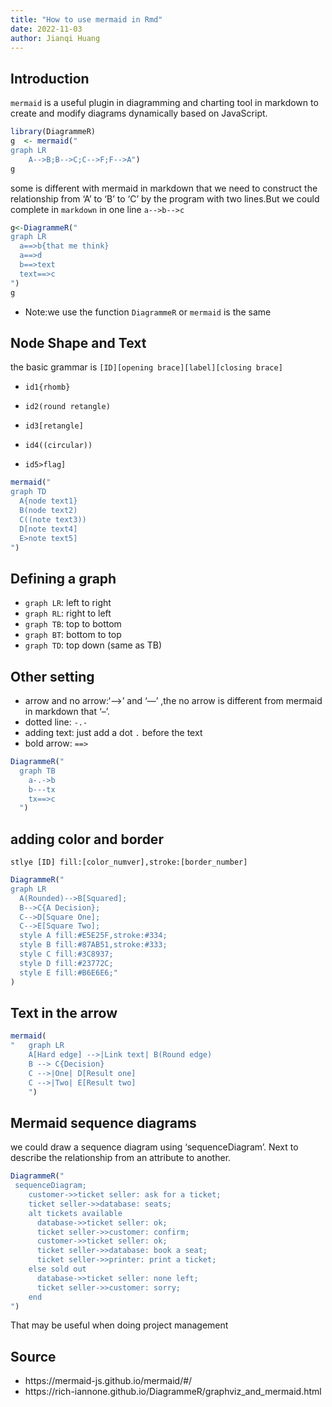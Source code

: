 ```yaml
---
title: "How to use mermaid in Rmd"
date: 2022-11-03
author: Jianqi Huang
---
```


## Introduction

`mermaid` is a useful plugin in diagramming and charting tool in markdown to create and modify diagrams dynamically based on JavaScript.


```r
library(DiagrammeR)
g  <- mermaid("
graph LR
    A-->B;B-->C;C-->F;F-->A")
g
```


some is different with mermaid in markdown that we need to construct the relationship from 'A' to 'B' to 'C' by the program with two lines.But we could complete in `markdown` in one line 
`a-->b-->c`

```r
g<-DiagrammeR("
graph LR
  a==>b{that me think}
  a==>d
  b==>text
  text==>c
")
g
```
- Note:we use the function `DiagrammeR` or `mermaid` is the same

## Node Shape and Text
the basic grammar is `[ID][opening brace][label][closing brace]
`

- `id1{rhomb}`
- `id2(round retangle)`
-	`id3[retangle]`

- `id4((circular))`
-	`id5>flag]`

```r
mermaid("
graph TD
  A{node text1}
  B(node text2)
  C((note text3))
  D[note text4]
  E>note text5]
")
```

## Defining a graph

- `graph LR`: left to right
- `graph RL`: right to left
- `graph TB`: top to bottom
- `graph BT`: bottom to top
- `graph TD`: top down (same as TB)



## Other setting

- arrow and no arrow:'-->' and '---' ,the no arrow is different from mermaid in markdown that '--'.
- dotted line: `-.-`
- adding text: just add a dot `.` before the text
- bold arrow: `==>`

```r
DiagrammeR("
  graph TB
    a-.->b
    b---tx
    tx==>c
  ")
```


## adding color and border
`stlye [ID] fill:[color_numver],stroke:[border_number]`
```r
DiagrammeR("
graph LR
  A(Rounded)-->B[Squared];
  B-->C{A Decision};
  C-->D[Square One];
  C-->E[Square Two];
  style A fill:#E5E25F,stroke:#334;
  style B fill:#87AB51,stroke:#333; 
  style C fill:#3C8937;
  style D fill:#23772C; 
  style E fill:#B6E6E6;"
)
```

  

## Text in the arrow

```r
mermaid(
"   graph LR
    A[Hard edge] -->|Link text| B(Round edge)
    B --> C{Decision} 
    C -->|One| D[Result one]
    C -->|Two| E[Result two]
    ")
```

## Mermaid sequence diagrams
we could draw a sequence diagram using 'sequenceDiagram'. Next to describe the relationship from an attribute to another.
```r
DiagrammeR("
 sequenceDiagram;
    customer->>ticket seller: ask for a ticket;
    ticket seller->>database: seats;
    alt tickets available
      database->>ticket seller: ok;
      ticket seller->>customer: confirm;
      customer->>ticket seller: ok;
      ticket seller->>database: book a seat;
      ticket seller->>printer: print a ticket;
    else sold out
      database->>ticket seller: none left;
      ticket seller->>customer: sorry;
    end
")
```

That may be useful when doing project management

## Source
- https://mermaid-js.github.io/mermaid/#/
- https://rich-iannone.github.io/DiagrammeR/graphviz_and_mermaid.html